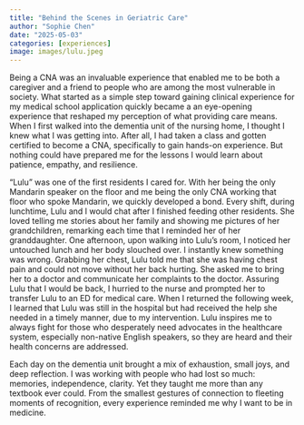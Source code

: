 ```yaml
---
title: "Behind the Scenes in Geriatric Care"
author: "Sophie Chen"
date: "2025-05-03"
categories: [experiences]
image: images/lulu.jpeg
---
```


Being a CNA was an invaluable experience that enabled me to be both a caregiver and a friend to people who are among the most vulnerable in society.
What started as a simple step toward gaining clinical experience for my medical school application quickly became a an eye-opening experience that reshaped my perception of what providing care means.
When I first walked into the dementia unit of the nursing home, I thought I knew what I was getting into.
After all, I had taken a class and gotten certified to become a CNA, specifically to gain hands-on experience.
But nothing could have prepared me for the lessons I would learn about patience, empathy, and resilience.

"Lulu" was one of the first residents I cared for. With her being the only Mandarin speaker on the floor and me being the only CNA working that floor who spoke Mandarin, we quickly developed a bond.
Every shift, during lunchtime, Lulu and I would chat after I finished feeding other residents. She loved telling me stories about her family and showing me pictures of her grandchildren, remarking
each time that I reminded her of her granddaughter. One afternoon, upon walking into Lulu’s room, I noticed her untouched lunch and her body slouched over. I instantly knew something was wrong.
Grabbing her chest, Lulu told me that she was having chest pain and could not move without her back hurting. She asked me to bring her to a doctor and communicate her complaints to the doctor. 
Assuring Lulu that I would be back, I hurried to the nurse and prompted her to transfer Lulu to an ED for medical care. When I returned the following week, I learned that Lulu was still in the hospital
but had received the help she needed in a timely manner, due to my intervention. Lulu inspires me to always fight for those who desperately need advocates in the healthcare system, especially non-native English speakers, 
so they are heard and their health concerns are addressed.

Each day on the dementia unit brought a mix of exhaustion, small joys, and deep reflection. I was working with people who had lost so much: memories, independence, clarity. Yet they taught me more than any textbook ever could. 
From the smallest gestures of connection to fleeting moments of recognition, every experience reminded me why I want to be in medicine.


